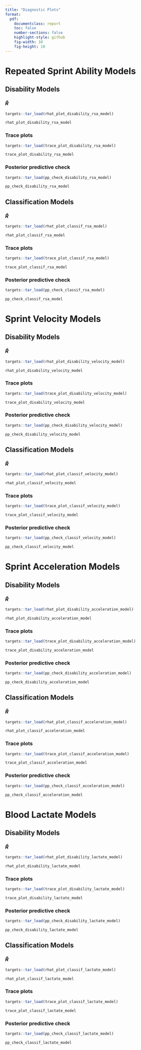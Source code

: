 ```yaml
---
title: "Diagnostic Plots"
format:
  pdf:
    documentclass: report
    toc: false
    number-sections: false
    highlight-style: github
    fig-width: 10
    fig-height: 10
---
```

# Repeated Sprint Ability Models
## Disability Models
### $\hat{R}$

```r

targets::tar_load(rhat_plot_disability_rsa_model)

rhat_plot_disability_rsa_model 


```

### Trace plots

```r

targets::tar_load(trace_plot_disability_rsa_model)

trace_plot_disability_rsa_model

```

### Posterior predictive check

```r

targets::tar_load(pp_check_disability_rsa_model)

pp_check_disability_rsa_model

```

## Classification Models
### $\hat{R}$

```r

targets::tar_load(rhat_plot_classif_rsa_model)

rhat_plot_classif_rsa_model 


```

### Trace plots

```r

targets::tar_load(trace_plot_classif_rsa_model)

trace_plot_classif_rsa_model

```

### Posterior predictive check

```r

targets::tar_load(pp_check_classif_rsa_model)

pp_check_classif_rsa_model

```

# Sprint Velocity Models
## Disability Models
### $\hat{R}$

```r

targets::tar_load(rhat_plot_disability_velocity_model)

rhat_plot_disability_velocity_model 


```

### Trace plots

```r

targets::tar_load(trace_plot_disability_velocity_model)

trace_plot_disability_velocity_model

```

### Posterior predictive check

```r

targets::tar_load(pp_check_disability_velocity_model)

pp_check_disability_velocity_model

```

## Classification Models
### $\hat{R}$

```r

targets::tar_load(rhat_plot_classif_velocity_model)

rhat_plot_classif_velocity_model 


```

### Trace plots

```r

targets::tar_load(trace_plot_classif_velocity_model)

trace_plot_classif_velocity_model

```

### Posterior predictive check

```r

targets::tar_load(pp_check_classif_velocity_model)

pp_check_classif_velocity_model

```

# Sprint Acceleration Models
## Disability Models
### $\hat{R}$

```r

targets::tar_load(rhat_plot_disability_acceleration_model)

rhat_plot_disability_acceleration_model 


```

### Trace plots

```r

targets::tar_load(trace_plot_disability_acceleration_model)

trace_plot_disability_acceleration_model

```

### Posterior predictive check

```r

targets::tar_load(pp_check_disability_acceleration_model)

pp_check_disability_acceleration_model

```

## Classification Models
### $\hat{R}$

```r

targets::tar_load(rhat_plot_classif_acceleration_model)

rhat_plot_classif_acceleration_model 


```

### Trace plots

```r

targets::tar_load(trace_plot_classif_acceleration_model)

trace_plot_classif_acceleration_model

```

### Posterior predictive check

```r

targets::tar_load(pp_check_classif_acceleration_model)

pp_check_classif_acceleration_model

```

# Blood Lactate Models
## Disability Models
### $\hat{R}$

```r

targets::tar_load(rhat_plot_disability_lactate_model)

rhat_plot_disability_lactate_model 


```

### Trace plots

```r

targets::tar_load(trace_plot_disability_lactate_model)

trace_plot_disability_lactate_model

```

### Posterior predictive check

```r

targets::tar_load(pp_check_disability_lactate_model)

pp_check_disability_lactate_model

```

## Classification Models
### $\hat{R}$

```r

targets::tar_load(rhat_plot_classif_lactate_model)

rhat_plot_classif_lactate_model 


```

### Trace plots

```r

targets::tar_load(trace_plot_classif_lactate_model)

trace_plot_classif_lactate_model

```

### Posterior predictive check

```r

targets::tar_load(pp_check_classif_lactate_model)

pp_check_classif_lactate_model

```
